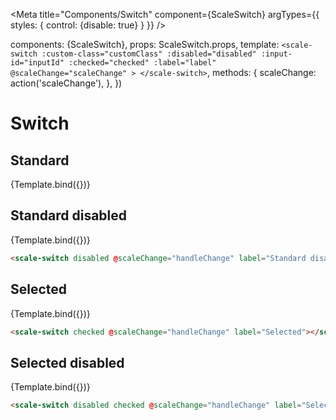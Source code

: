 
<Meta
  title="Components/Switch"
  component={ScaleSwitch}
  argTypes={{
    styles: {
      control: {disable: true}
    }
  }}
/>

  components: {ScaleSwitch},
  props: ScaleSwitch.props,
  template: `
    <scale-switch
      :custom-class="customClass"
      :disabled="disabled"
      :input-id="inputId"
      :checked="checked"
      :label="label"
      @scaleChange="scaleChange"
    >
    </scale-switch>
  `,
  methods: {
    scaleChange: action('scaleChange'),
  },
})

# Switch

## Standard

<Preview withSource="none">
  <Story
    name="Standard"
    args={{
      label: 'Standard'
    }}
  >
    {Template.bind({})}
  </Story>
</Preview>

<Props story="Standard"/>


## Standard disabled

<Preview withSource="none">
  <Story
    name="Standard disabled"
    args={{
      disabled: true,
      label: 'Standard disabled'
    }}
  >
    {Template.bind({})}
  </Story>
</Preview>

```html
<scale-switch disabled @scaleChange="handleChange" label="Standard disabled"></scale-switch>
```


## Selected

<Preview withSource="none">
  <Story
    name="Selected"
    args={{
      checked: true,
      label: 'Selected'
    }}
  >
    {Template.bind({})}
  </Story>
</Preview>

```html
<scale-switch checked @scaleChange="handleChange" label="Selected"></scale-switch>
```


## Selected disabled

<Preview withSource="none">
    <Story
      name="Selected disabled"
      args={{
        disabled: true,
        checked: true,
        label: 'Selected disabled'
      }}
    >
      {Template.bind({})}
    </Story>
</Preview>

```html
<scale-switch disabled checked @scaleChange="handleChange" label="Selected disabled"></scale-switch>
```
